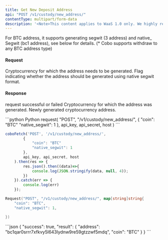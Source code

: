 ```yaml
---
title: Get New Deposit Address
api: "POST /v1/custody/new_address/"
contentType: multipart/form-data
description: '<Note>This content applies to WaaS 1.0 only. We highly recommend that you upgrade to <a href="/v2/guides/overview/introduction">WaaS 2.0</a>.</Note> This endpoint generates a new cryptocurrency address for a given coin and returns it in a JSON response. The endpoint requires authentication and takes in two parameters: `coin` and `native_segwit`. The `coin` parameter specifies the cryptocurrency for which the address needs to be generated, and the `native_segwit` parameter is a boolean flag indicating whether the address should be generated using native segwit format. The endpoint checks for permission and address count limits before generating the new address.'
---
```


<Note>For BTC address, it supports generating segwit (3 address) and native_ Segwit (bc1 address), see below for details. (*
Cobo supports withdraw to any BTC address type)</Note>


#### Request
<ParamField body="coin" type="String" required>Cryptocurrency for which the address needs to be generated.</ParamField>
<ParamField body="native_segwit" type="Bool">Flag indicating whether the address should be generated using native segwit format.</ParamField>


#### Response
<ResponseField name="success" type="bool">request successful or failed</ResponseField>
   <ResponseField name="result" type="object">
   <Expandable title="object">
        <ResponseField name="coin" type="String">Cryptocurrency for which the address was generated.</ResponseField>
        <ResponseField name="address" type="String">Newly generated cryptocurrency address.</ResponseField>
    </Expandable>
</ResponseField>

<RequestExample>
```python Python
request(
  "POST",
  "/v1/custody/new_address/",
  {
    "coin": "BTC"
            "native_segwit": 1
},
api_key, api_secret, host
)
```

```javascript JavaScript
coboFetch('POST', '/v1/custody/new_address/',
        {
            "coin": "BTC"
            "native_segwit": 1
        },
        api_key, api_secret, host
    ).then(res => {
        res.json().then((data)=>{
            console.log(JSON.stringify(data, null, 4));
        })
    }).catch(err => {
        console.log(err)
    });
```

```go Go
Request("POST", "/v1/custody/new_address/", map[string]string{
    "coin": "BTC",
    "native_segwit": 1,

})
```
</RequestExample>


<ResponseExample>
    ```json
    {
        "success": true,
        "result": {
            "address": "bc1qar0srrr7xfkvy5l643lydnw9re59gtzzwf5mdq",
            "coin": "BTC"
        }
    }
    ```
</ResponseExample>